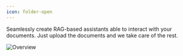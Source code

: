 ```yaml
---
icon: folder-open
---
```


Seamlessly create RAG-based assistants able to interact with your documents. Just upload the documents and we take care of the rest.

<img
  src="https://static.premai.io/prem-saas-docs/repositories.gif"
  alt="Overview"
/>